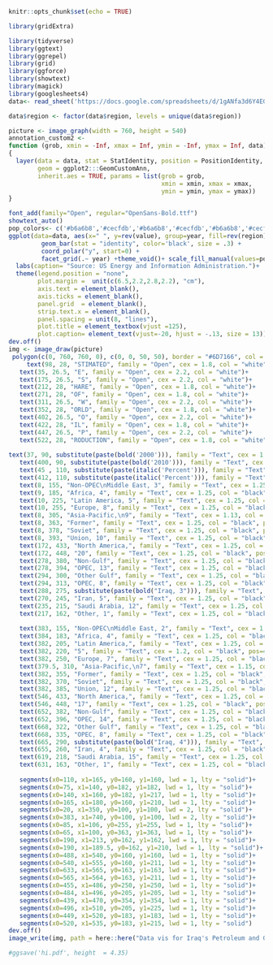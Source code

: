 ```r
knitr::opts_chunk$set(echo = TRUE)
```
```r


library(gridExtra)

library(tidyverse)
library(ggtext)
library(ggrepel)
library(grid)
library(ggforce)
library(showtext)
library(magick)
library(googlesheets4)
data<- read_sheet('https://docs.google.com/spreadsheets/d/1gANfa3d6Y4EGBuODZGbW4m6yHjCOSovfzkFLxvRhBrM/edit?usp=sharing')

data$region <- factor(data$region, levels = unique(data$region))


```
```r

picture <- image_graph(width = 760, height = 540)
annotation_custom2 <- 
function (grob, xmin = -Inf, xmax = Inf, ymin = -Inf, ymax = Inf, data) 
{
  layer(data = data, stat = StatIdentity, position = PositionIdentity, 
        geom = ggplot2:::GeomCustomAnn, 
        inherit.aes = TRUE, params = list(grob = grob, 
                                          xmin = xmin, xmax = xmax, 
                                          ymin = ymin, ymax = ymax))
}

font_add(family="Open", regular="OpenSans-Bold.ttf")
showtext_auto()
pop_colors<- c('#b6a6b8','#cecfdb','#b6a6b8','#cecfdb','#b6a6b8','#cecfdb','#b6a6b8','#cecfdb','#f3b343','#7ba539','#d8252e','#e6e154','#3e6dbe')
ggplot(data=data, aes(x=" ", y=rev(value), group=year, fill=rev(region))) +
         geom_bar(stat = "identity", color='black', size = .3) +
         coord_polar("y", start=0) + 
         facet_grid(.~ year) +theme_void()+ scale_fill_manual(values=pop_colors)+
  labs(caption= "Source: US Energy and Information Administration.")+
  theme(legend.position = "none",
        plot.margin =  unit(c(6.5,2.2,2.8,2.2), "cm"),
        axis.text = element_blank(),
        axis.ticks = element_blank(),
        panel.grid  = element_blank(),
        strip.text.x = element_blank(),
        panel.spacing = unit(8, "lines"),
        plot.title = element_textbox(vjust =125),
        plot.caption= element_text(vjust=-20, hjust = -.13, size = 13))
dev.off()
img <- image_draw(picture)
 polygon(c(0, 760, 760, 0), c(0, 0, 50, 50), border = "#6D7166", col = "#6D7166")+
     text(98, 28, "STIMATED", family = "Open", cex = 1.8, col = "white")+
   text(35, 26.5, "E", family = "Open", cex = 2.2, col = "white")+
   text(175, 26.5, "S", family = "Open", cex = 2.2, col = "white")+
   text(212, 28, "HARE", family = "Open", cex = 1.8, col = "white")+
   text(271, 28, "OF", family = "Open", cex = 1.8, col = "white")+
   text(311, 26.5, "W", family = "Open", cex = 2.2, col = "white")+
   text(352, 28, "ORLD", family = "Open", cex = 1.8, col = "white")+
   text(402, 26.5, "O", family = "Open", cex = 2.2, col = "white")+
   text(422, 28, "IL", family = "Open", cex = 1.8, col = "white")+
   text(447, 26.5, "P", family = "Open", cex = 2.2, col = "white")+
   text(522, 28, "RODUCTION", family = "Open", cex = 1.8, col = "white")+
   
text(37, 90, substitute(paste(bold('2000'))), family = "Text", cex = 1.3, col = "black")+
   text(400, 90, substitute(paste(bold('2010'))), family = "Text", cex = 1.3, col = "black")+
   text(45 , 110, substitute(paste(italic('Percent'))), family = "Text", cex = 1.15, col = "black")+
   text(412, 110, substitute(paste(italic('Percent'))), family = "Text", cex = 1.15, col = "black")+
   text(8, 155, "Non-OPEC\nMiddle East, 3", family = "Text", cex = 1.25, col = "black", pos=4)+
   text(9, 185, "Africa, 4", family = "Text", cex = 1.25, col = "black", pos=4)+
   text(10, 225, "Latin America, 5", family = "Text", cex = 1.25, col = "black", pos=4)+
   text(10, 255, "Europe, 8", family = "Text", cex = 1.25, col = "black", pos=4)+
   text(8, 305, "Asia-Pacific,\n9", family = "Text", cex = 1.13, col = "black", pos=4)+
   text(8, 363, "Former", family = "Text", cex = 1.25, col = "black", pos=4)+
   text(8, 378, "Soviet", family = "Text", cex = 1.25, col = "black", pos=4)+
   text(8, 393, "Union, 10", family = "Text", cex = 1.25, col = "black", pos=4)+
   text(172, 433, "North America,", family = "Text", cex = 1.25, col = "black", pos=4)+
   text(172, 448, "20", family = "Text", cex = 1.25, col = "black", pos=4)+
   text(278, 380, "Non-Gulf", family = "Text", cex = 1.25, col = "black", pos=4)+
   text(278, 394, "OPEC, 13", family = "Text", cex = 1.25, col = "black", pos=4)+
   text(294, 300, "Other Gulf", family = "Text", cex = 1.25, col = "black", pos=4)+
   text(294, 313, "OPEC, 8", family = "Text", cex = 1.25, col = "black", pos=4)+
   text(288, 275, substitute(paste(bold("Iraq, 3"))), family = "Text", cex = 1.35, col = "red", pos=4)+
   text(270, 245, "Iran, 5", family = "Text", cex = 1.25, col = "black", pos=4)+
   text(235, 215, "Saudi Arabia, 12", family = "Text", cex = 1.25, col = "black", pos=4)+
   text(217, 162, "Other, 1", family = "Text", cex = 1.25, col = "black", pos=4)+
   
   text(383, 155, "Non-OPEC\nMiddle East, 2", family = "Text", cex = 1.25, col = "black", pos=4)+
   text(384, 183, "Africa, 4", family = "Text", cex = 1.25, col = "black", pos=4)+
   text(382, 205, "Latin America,", family = "Text", cex = 1.25, col = "black", pos=4)+
   text(382, 220, "5", family = "Text", cex = 1.2, col = "black", pos=4)+
   text(382, 250, "Europe, 7", family = "Text", cex = 1.25, col = "black", pos=4)+
   text(379.5, 310, "Asia-Pacific,\n7", family = "Text", cex = 1.15, col = "black", pos=4)+
   text(382, 355, "Former", family = "Text", cex = 1.25, col = "black", pos=4)+
   text(382, 370, "Soviet", family = "Text", cex = 1.25, col = "black", pos=4)+
   text(382, 385, "Union, 12", family = "Text", cex = 1.25, col = "black", pos=4)+
   text(546, 433, "North America,", family = "Text", cex = 1.25, col = "black", pos=4)+
   text(546, 448, "17", family = "Text", cex = 1.25, col = "black", pos=4)+
   text(652, 382, "Non-Gulf", family = "Text", cex = 1.25, col = "black", pos=4)+
   text(652, 396, "OPEC, 14", family = "Text", cex = 1.25, col = "black", pos=4)+
   text(668, 322, "Other Gulf", family = "Text", cex = 1.25, col = "black", pos=4)+
   text(668, 335, "OPEC, 8", family = "Text", cex = 1.25, col = "black", pos=4)+
   text(665, 290, substitute(paste(bold("Iraq, 4"))), family = "Text", cex = 1.35, col = "red", pos=4)+
   text(655, 260, "Iran, 4", family = "Text", cex = 1.25, col = "black", pos=4)+
   text(619, 218, "Saudi Arabia, 15", family = "Text", cex = 1.25, col = "black", pos=4)+
   text(631, 163, "Other, 1", family = "Text", cex = 1.25, col = "black", pos=4)+
   
   segments(x0=110, x1=165, y0=160, y1=160, lwd = 1, lty = "solid")+
   segments(x0=75, x1=140, y0=182, y1=182, lwd = 1, lty = "solid")+
   segments(x0=140, x1=160, y0=182, y1=217, lwd = 1, lty = "solid")+
   segments(x0=165, x1=180, y0=160, y1=210, lwd = 1, lty = "solid")+
   segments(x0=20, x1=350, y0=100, y1=100, lwd = 2, lty = "solid")+
   segments(x0=383, x1=740, y0=100, y1=100, lwd = 2, lty = "solid")+
   segments(x0=85, x1=106, y0=255, y1=255, lwd = 1, lty = "solid")+
   segments(x0=65, x1=100, y0=363, y1=363, lwd = 1, lty = "solid")+
   segments(x0=190, x1=213, y0=162, y1=162, lwd = 1, lty = "solid")+
   segments(x0=190, x1=189.5, y0=162, y1=210, lwd = 1, lty = "solid")+
   segments(x0=488, x1=540, y0=160, y1=160, lwd = 1, lty = "solid")+
   segments(x0=540, x1=555, y0=160, y1=211, lwd = 1, lty = "solid")+
   segments(x0=633, x1=565, y0=163, y1=163, lwd = 1, lty = "solid")+
   segments(x0=565, x1=564, y0=163, y1=211, lwd = 1, lty = "solid")+
   segments(x0=455, x1=486, y0=250, y1=250, lwd = 1, lty = "solid")+
   segments(x0=484, x1=496, y0=205, y1=205, lwd = 1, lty = "solid")+
   segments(x0=439, x1=470, y0=354, y1=354, lwd = 1, lty = "solid")+
   segments(x0=496, x1=510, y0=205, y1=225, lwd = 1, lty = "solid")+
   segments(x0=449, x1=520, y0=183, y1=183, lwd = 1, lty = "solid")+
   segments(x0=520, x1=535, y0=183, y1=215, lwd = 1, lty = "solid")
dev.off()
image_write(img, path = here::here("Data vis for Iraq's Petroleum and Gas Infrastructure", "Key.png"), format = "png")

#ggsave('hi.pdf', height  = 4.35)

```
